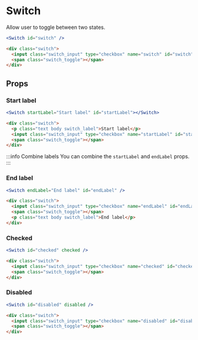 ---
---



# Switch

Allow user to toggle between two states.

<DocLinks
  figma="https://www.figma.com/design/bEeQ97jqZFWepD0x4oU5k7/Pallote?node-id=2792-6880&t=ZYFabUeMuvoaOdby-11"
  storybook="https://react.pallote.com/?path=/docs/components-switch--docs"
/>

<div class="docs_block">
  <Switch id="switch" />
</div>

<Tabs groupId="package" queryString>
  <TabItem value="react" label="React">

```jsx
<Switch id="switch" />
```
  </TabItem>
  <TabItem value="css" label="CSS">

```html
<div class="switch">
  <input class="switch_input" type="checkbox" name="switch" id="switch" aria-label="Switch">
  <span class="switch_toggle"></span>
</div>
```
  </TabItem>
</Tabs>

## Props

### Start label

<div class="docs_block">
  <Switch startLabel="Start label" id="startLabel"></Switch>
</div>

<Tabs groupId="package" queryString>
  <TabItem value="react" label="React">

```jsx
<Switch startLabel="Start label" id="startLabel"></Switch>
```
  </TabItem>
  <TabItem value="css" label="CSS">

```html
<div class="switch">
  <p class="text body switch_label">Start label</p>
  <input class="switch_input" type="checkbox" name="startLabel" id="startLabel" aria-label="Switch with a start label">
  <span class="switch_toggle"></span>
</div>
```
  </TabItem>
</Tabs>

:::info Combine labels
You can combine the `startLabel` and `endLabel` props.
:::

### End label

<div class="docs_block">
  <Switch endLabel="End label" id="endLabel" />
</div>

<Tabs groupId="package" queryString>
  <TabItem value="react" label="React">

```jsx
<Switch endLabel="End label" id="endLabel" />
```
  </TabItem>
  <TabItem value="css" label="CSS">

```html
<div class="switch">
  <input class="switch_input" type="checkbox" name="endLabel" id="endLabel" aria-label="Switch with an end label">
  <span class="switch_toggle"></span>
  <p class="text body switch_label">End label</p>
</div>
```
  </TabItem>
</Tabs>

### Checked

<div class="docs_block">
  <Switch id="checked" checked />
</div>

<Tabs groupId="package" queryString>
  <TabItem value="react" label="React">

```jsx
<Switch id="checked" checked />
```
  </TabItem>
  <TabItem value="css" label="CSS">

```html
<div class="switch">
  <input class="switch_input" type="checkbox" name="checked" id="checked" checked aria-label="Switch checked by default">
  <span class="switch_toggle"></span>
</div>
```
  </TabItem>
</Tabs>

### Disabled

<div class="docs_block">
  <Switch id="disabled" disabled />
</div>

<Tabs groupId="package" queryString>
  <TabItem value="react" label="React">

```jsx
<Switch id="disabled" disabled />
```
  </TabItem>
  <TabItem value="css" label="CSS">

```html
<div class="switch">
  <input class="switch_input" type="checkbox" name="disabled" id="disabled" disabled aria-label="Disabled switch">
  <span class="switch_toggle"></span>
</div>
```
  </TabItem>
</Tabs>
